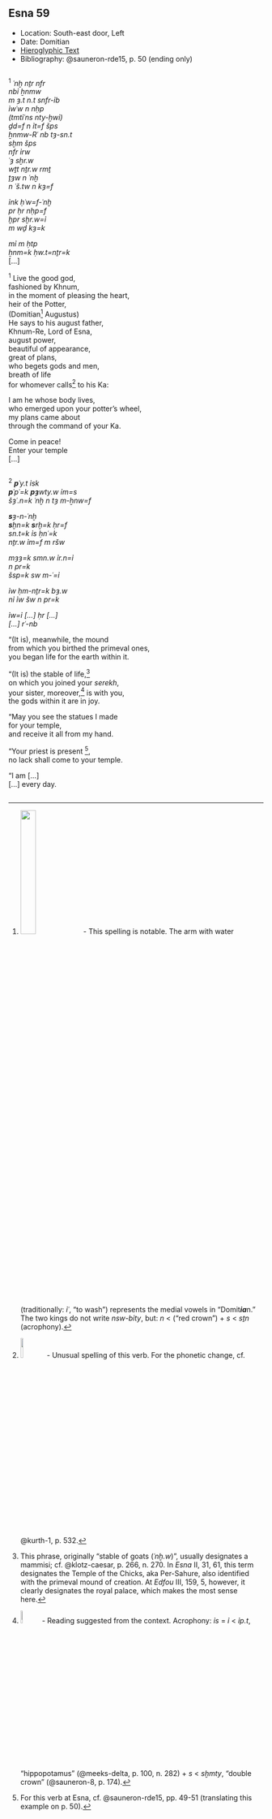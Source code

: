 ## Esna 59 {-}  
  
- Location: South-east door, Left   
- Date: Domitian  
- [Hieroglyphic Text](https://www.ifao.egnet.net/uploads/publications/enligne/Temples-Esna002.pdf#page=202){target="_blank"}  
- Bibliography: @sauneron-rde15, p. 50 (ending only)  
  
<style>  
  .col2 {  
    columns: 2 300px;         /* number of columns and width in pixels*/  
    -webkit-columns: 2 300px; /* chrome, safari */  
    -moz-columns: 2 300px;    /* firefox */  
    -webkit-column-break-inside: avoid;  
    -page-break-inside: avoid;  
    -break-inside: avoid;  
  }  
  
</style>  
  
  
<div class="col2">  
  
^1^ *ʿnḫ nṯr nfr  *  
*nbỉ ẖnmw   *  
  *m ȝ.t n.t snfr-ỉb  *  
*ỉwʿw n nḥp  *  
*(tmtỉʿns nty-ḫwỉ) *  
*ḏd=f n ỉt=f šps  *  
  *ẖnmw-Rʿ nb tȝ-sn.t  *  
  *sḫm šps  *  
  *nfr ỉrw  *  
  *ʿȝ sḫr.w  *  
  *wṯt nṯr.w rmṯ  *  
  *ṯȝw n ʿnḫ*   
     *n ʿš.tw n kȝ=f  *  
    
*ỉnk ḥʿw=f-ʿnḫ  *  
  *pr ḥr nḥp=f  *  
*ḫpr sḫr.w=ỉ  *  
  *m wḏ kȝ=k  *  
      
*mỉ m ḥtp  *  
*ẖnm=k ḥw.t=nṯr=k  *  
[...]  
  
^1^ Live the good god,  
fashioned by Khnum,  
  in the moment of pleasing the heart,  
heir of the Potter,  
(Domitian[^fn-59-1] Augustus)  
He says to his august father,  
  Khnum-Re, Lord of Esna,  
  august power,  
  beautiful of appearance,  
  great of plans,  
  who begets gods and men,  
  breath of life  
    for whomever calls[^fn-59-2] to his Ka:  
    
I am he whose body lives,  
  who emerged upon your potter's wheel,  
my plans came about   
  through the command of your Ka.  
  
Come in peace!  
Enter your temple   
[...]  
  
</div>  
  
<div class="col2">  
  
^2^ ***pʿ****y.t ỉsk   *  
  ***pʿ****pʿ=k* ***pȝ****wty.w ỉm=s  *  
  *šȝʿ.n=k ʿnḫ n tȝ m-ẖnw=f  *  
    
***s****ȝ-n-ʿnḫ  *  
  ***s****ḫn=k* ***s****rḫ=k ḥr=f  *  
*sn.t=k ỉs ḥnʿ=k  *  
*nṯr.w ỉm=f m ršw  *  
    
*mȝȝ=k smn.w ỉr.n=ỉ   *  
  *n pr=k  *  
*šsp=k sw m-ʿ=ỉ  *  
    
*ỉw ḥm-nṯr=k bȝ.w  *  
   *nỉ ỉw šw n pr=k  *  
    
*ỉw=ỉ [...] ḥr [...]  *  
*[...] rʿ-nb  *  
  
"(It is), meanwhile, the mound  
  from which you birthed the primeval ones,  
  you began life for the earth within it.  
    
"(It is) the stable of life,[^fn-59-3]  
  on which you joined your *serekh*,  
your sister, moreover,[^fn-59-4] is with you,  
the gods within it are in joy.  
  
"May you see the statues I made  
  for your temple,  
and receive it all from my hand.  
  
"Your priest is present [^fn-59-5],  
  no lack shall come to your temple.  
    
"I am [...]  
[...] every day.  
  
</div>  
  
[^fn-59-1]: ![](images/59_1.png){width=25%} - This spelling is notable. The arm with water (traditionally: *ỉʿ*, "to wash") represents the medial vowels in "Domit***ia***n." The two kings do not write *nsw-bỉty*, but: *n* < ("red crown") + *s* < *sṯn* (acrophony).  
  
[^fn-59-2]: ![](images/59_2.png){width=10%} - Unusual spelling of this verb. For the phonetic change, cf. @kurth-1, p. 532.  
  
[^fn-59-3]: This phrase, originally "stable of goats (*ʿnḫ.w*)", usually designates a mammisi; cf. @klotz-caesar, p. 266, n. 270. In *Esna* II, 31, 61, this term designates the Temple of the Chicks, aka Per-Sahure, also identified with the primeval mound of creation. At *Edfou* III, 159, 5, however, it clearly designates the royal palace, which makes the most sense here.

[^fn-59-4]: ![](images/59_3.png){width=8%} - Reading suggested from the context. Acrophony: *ỉs* = *ỉ* < *ỉp.t*, "hippopotamus" (@meeks-delta, p. 100, n. 282) +  *s* < *sḫmty*, "double crown" (@sauneron-8, p. 174).  
  
[^fn-59-5]: For this verb at Esna, cf. @sauneron-rde15, pp. 49-51 (translating this example on p. 50).
